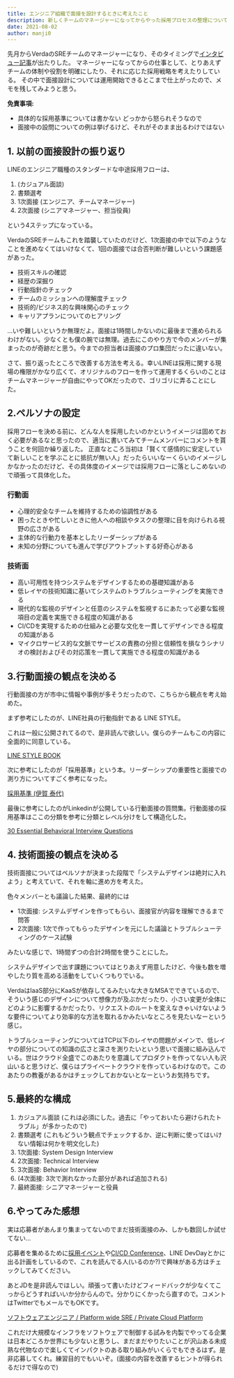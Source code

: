 ```yaml
---
title: エンジニア組織で面接を設計するときに考えたこと
description: 新しくチームのマネージャーになってからやった採用プロセスの整理についての話その1
date: 2021-08-02
author: manji0
---
```


先月からVerdaのSREチームのマネージャーになり、そのタイミングで[インタビュー記事](https://gihyo.jp/dev/serial/01/line2021/0008)が出たりした。
マネージャーになってからの仕事として、とりあえずチームの体制や役割を明確にしたり、それに応じた採用戦略を考えたりしている。
その中で面接設計については運用開始できるとこまで仕上がったので、メモを残してみようと思う。

**免責事項:**
* 具体的な採用基準については書かない どっかから怒られそうなので
* 面接中の設問についての例は挙げるけど、それがそのまま出るわけではない

## 1. 以前の面接設計の振り返り
LINEのエンジニア職種のスタンダードな中途採用フローは、

1. (カジュアル面談)
2. 書類選考
3. 1次面接 (エンジニア、チームマネージャー)
4. 2次面接 (シニアマネージャー、担当役員)

という4ステップになっている。

VerdaのSREチームもこれを踏襲していたのだけど、1次面接の中で以下のようなことを進めなくてはいけなくて、1回の面接では合否判断が難しいという課題感があった。

* 技術スキルの確認
* 経歴の深掘り
* 行動指針のチェック
* チームのミッションへの理解度チェック
* 技術的/ビジネス的な興味関心のチェック
* キャリアプランについてのヒアリング

...いや難しいというか無理だよ。面接は1時間しかないのに最後まで進められるわけがない。少なくとも僕の腕では無理。過去にこのやり方で今のメンバーが集まったのが奇跡だと思う。今までの担当者は面接のプロ集団だったに違いない。

さて、振り返ったところで改善する方法を考える。幸いLINEは採用に関する現場の権限がかなり広くて、オリジナルのフローを作って運用するくらいのことはチームマネージャーが自由にやってOKだったので、ゴリゴリに弄ることにした。

## 2.ペルソナの設定
採用フローを決める前に、どんな人を採用したいのかというイメージは固めておく必要があるなと思ったので、適当に書いてみてチームメンバーにコメントを貰うことを何回か繰り返した。
正直なところ当初は「賢くて感情的に安定していて新しいことを学ぶことに抵抗が無い人」だったらいいなーくらいのイメージしかなかったのだけど、その具体度のイメージでは採用フローに落としこめないので頑張って具体化した。

### 行動面
* 心理的安全なチームを維持するための協調性がある
* 困ったときや忙しいときに他人への相談やタスクの整理に目を向けられる視野の広さがある
* 主体的な行動力を基本としたリーダーシップがある
* 未知の分野についても進んで学びアウトプットする好奇心がある

### 技術面
* 高い可用性を持つシステムをデザインするための基礎知識がある
* 低レイヤの技術知識に基いてシステムのトラブルシューティングを実施できる
* 現代的な監視のデザインと任意のシステムを監視するにあたって必要な監視項目の定義を実施できる程度の知識がある
* CI/CDを実現するための仕組みと必要な文化を一貫してデザインできる程度の知識がある
* マイクロサービス的な文脈でサービスの責務の分担と信頼性を損なうシナリオの検討およびその対応策を一貫して実施できる程度の知識がある

## 3.行動面接の観点を決める

行動面接の方が市中に情報や事例が多そうだったので、こちらから観点を考え始めた。

まず参考にしたのが、LINE社員の行動指針である LINE STYLE。

これは一般に公開されてるので、是非読んで欲しい。僕らのチームもこの内容に全面的に同意している。

[LINE STYLE BOOK](https://linecorp.com/pdf/ja/LINE_STYLE_BOOK.pdf)

次に参考にしたのが「採用基準」という本。リーダーシップの重要性と面接での測り方についてすごく参考になった。

[採用基準 (伊賀 泰代)](https://www.amazon.co.jp/dp/B00B42SX70)

最後に参考にしたのがLinkedinが公開している行動面接の質問集。行動面接の採用基準はここの分類を参考に分類とレベル分けをして構造化した。

[30 Essential Behavioral Interview Questions](https://business.linkedin.com/content/dam/me/business/en-us/talent-solutions/resources/pdfs/Guide-to-screening-candidates-30-essential-behavioral-interview-questions-ebook.pdf)

## 4. 技術面接の観点を決める
技術面接についてはペルソナが決まった段階で「システムデザインは絶対に入れよう」と考えていて、それを軸に進め方を考えた。

色々メンバーとも議論した結果、最終的には

* 1次面接: システムデザインを作ってもらい、面接官が内容を理解できるまで問答
* 2次面接: 1次で作ってもらったデザインを元にした議論とトラブルシューティングのケース試験

みたいな感じで、1時間ずつの合計2時間を使うことにした。

システムデザインで出す課題についてはとりあえず用意したけど、今後も数を増やしたり質を高める活動をしていくつもりでいる。

VerdaはIaaS部分にKaaSが依存してるみたいな大きなMSAでできているので、そういう感じのデザインについて想像力が及ぶかだったり、小さい変更が全体にどのように影響するかだったり、リクエストのルートを変えなきゃいけないような要件についてより効率的な方法を取れるかみたいなところを見たいなーという感じ。

トラブルシューティングについてはTCP以下のレイヤの問題がメインで、低レイヤの部分についての知識の広さと深さを測りたいという思いで面接に組み込んでいる。世はクラウド全盛でこのあたりを意識してプロダクトを作ってない人も沢山いると思うけど、僕らはプライベートクラウドを作っているわけなので。このあたりの教養があるかはチェックしておかないとなーというお気持ちです。

## 5.最終的な構成
1. カジュアル面談 (これは必須にした。過去に「やっておいたら避けられたトラブル」が多かったので)
2. 書類選考 (これもどういう観点でチェックするか、逆に判断に使ってはいけない情報は何かを明文化した)
3. 1次面接: System Design Interview
4. 2次面接: Technical Interview
5. 3次面接: Behavior Interview
6. (4次面接: 3次で測れなかった部分があれば追加される)
7. 最終面接: シニアマネージャーと役員

## 6.やってみた感想
実は応募者があんまり集まってないのでまだ技術面接のみ、しかも数回しか試せてない...

応募者を集めるために[採用イベント](https://line.connpass.com/event/219153/)や[CI/CD Conference](https://event.cloudnativedays.jp/cicd2021/talks/1179)、LINE DevDayとかに出る計画をしているので、これを読んでる人(いるのか?)で興味がある方はチェックしてみてください。

あとJDを是非読んでほしい。頑張って書いたけどフィードバックが少なくてこっからどうすればいいか分からんので。分かりにくかったら直すので。コメントはTwitterでもメールでもOKです。

[ソフトウェアエンジニア / Platform wide SRE / Private Cloud Platform](https://linecorp.com/ja/career/position/3150)

これだけ大規模なインフラをソフトウェアで制御する試みを内製でやってる企業は日本どころか世界にも少ないと思うし、まだまだやりたいことが沢山ある未成熟な代物なので楽しくてインパクトのある取り組みがいくらでもできるはず。是非応募してくれ。練習目的でもいいぞ。(面接の内容を改善するヒントが得られるだけで得なので)
